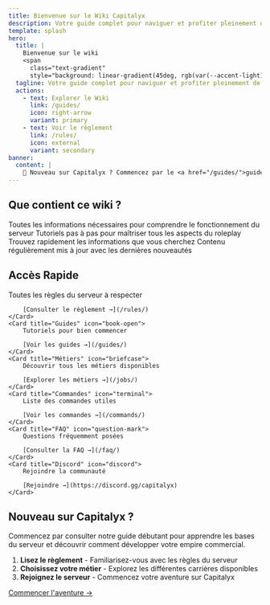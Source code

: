 ```yaml
---
title: Bienvenue sur le Wiki Capitalyx
description: Votre guide complet pour naviguer et profiter pleinement de l'expérience Capitalyx
template: splash
hero:
  title: |
    Bienvenue sur le wiki
    <span
      class="text-gradient"
      style="background: linear-gradient(45deg, rgb(var(--accent-light)), rgb(var(--accent-dark))); -webkit-background-clip: text; -webkit-text-fill-color: transparent; background-clip: text;">Capitalyx</span>
  tagline: Votre guide complet pour naviguer et profiter pleinement de l'expérience Capitalyx
  actions:
    - text: Explorer le Wiki
      link: /guides/
      icon: right-arrow
      variant: primary
    - text: Voir le règlement
      link: /rules/
      icon: external
      variant: secondary
banner:
  content: |
    🎉 Nouveau sur Capitalyx ? Commencez par le <a href="/guides/">guide débutant</a> !
---
```



## Que contient ce wiki ?

<CardGrid>
	<Card title="Documentation Complète" icon="book">
		Toutes les informations nécessaires pour comprendre le fonctionnement du serveur
	</Card>
	<Card title="Guides Détaillés" icon="map">
		Tutoriels pas à pas pour maîtriser tous les aspects du roleplay
	</Card>
	<Card title="Référence Rapide" icon="magnifier">
		Trouvez rapidement les informations que vous cherchez
	</Card>
	<Card title="Toujours à Jour" icon="refresh">
		Contenu régulièrement mis à jour avec les dernières nouveautés
	</Card>
</CardGrid>

## Accès Rapide

<CardGrid>
	<Card title="Règlement" icon="gavel">
		Toutes les règles du serveur à respecter

		[Consulter le règlement →](/rules/)
	</Card>
	<Card title="Guides" icon="book-open">
		Tutoriels pour bien commencer

		[Voir les guides →](/guides/)
	</Card>
	<Card title="Métiers" icon="briefcase">
		Découvrir tous les métiers disponibles

		[Explorer les métiers →](/jobs/)
	</Card>
	<Card title="Commandes" icon="terminal">
		Liste des commandes utiles

		[Voir les commandes →](/commands/)
	</Card>
	<Card title="FAQ" icon="question-mark">
		Questions fréquemment posées

		[Consulter la FAQ →](/faq/)
	</Card>
	<Card title="Discord" icon="discord">
		Rejoindre la communauté

		[Rejoindre →](https://discord.gg/capitalyx)
	</Card>
</CardGrid>

## Nouveau sur Capitalyx ?

Commencez par consulter notre guide débutant pour apprendre les bases du serveur et découvrir comment développer votre empire commercial.

1. **Lisez le règlement** - Familiarisez-vous avec les règles du serveur
2. **Choisissez votre métier** - Explorez les différentes carrières disponibles
3. **Rejoignez le serveur** - Commencez votre aventure sur Capitalyx

[Commencer l'aventure →](/guides/)